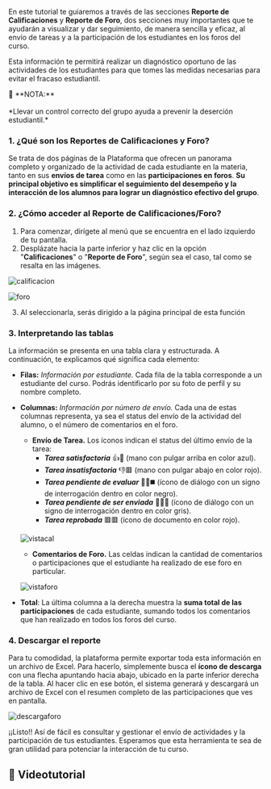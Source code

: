 
En este tutorial te guiaremos a través de las secciones **Reporte de Calificaciones**
y **Reporte de Foro**, dos secciones muy importantes que te ayudarán a visualizar
y dar seguimiento, de manera sencilla y eficaz, al envío de tareas y a la participación
de los estudiantes en los foros del curso.

Esta información te permitirá realizar un diagnóstico oportuno de las actividades
de los estudiantes para que tomes las medidas necesarias para evitar el fracaso estudiantil.

<div style={{ backgroundColor: '#D9EDF7', border: '1px solid #0047bb', padding: '10px', borderRadius: '4px', display: 'flex', justifyContent: 'left', alignItems: 'center', boxShadow: '4px 4px 0px 0px rgba(0, 71, 187, 0.5)'  }}>

  <div style={{ textAlign: 'left' }}>
    📌 **NOTA:** <br></br>
    *Llevar un control correcto del grupo ayuda a prevenir la deserción estudiantil.*
  </div>

</div>

### 1. ¿Qué son los Reportes de Calificaciones y Foro?
Se trata de dos páginas de la Plataforma que ofrecen un panorama completo y organizado
de la actividad de cada estudiante en la materia, tanto en sus **envíos
de tarea** como en las **participaciones en foros**. **Su principal objetivo es
simplificar el seguimiento del desempeño y la interacción de los alumnos
para lograr un diagnóstico efectivo del grupo**.

### 2. ¿Cómo acceder al Reporte de Calificaciones/Foro?
1. Para comenzar, dirígete al menú que se encuentra en el lado izquierdo de tu pantalla.
2. Desplázate hacia la parte inferior y haz clic en la opción "**Calificaciones**" o "**Reporte de Foro**",  según sea el caso, tal como se resalta en las imágenes.

![calificacion](./img/imgmenucal.jpg)

![foro](./img/imgmenuforo.jpg)

3. Al seleccionarla, serás dirigido a la página principal de esta función

### 3. Interpretando las tablas
La información se presenta en una tabla clara y estructurada. A continuación, te explicamos qué significa cada elemento:

- **Filas:** *Información por estudiante.*
	Cada fila de la tabla corresponde a un estudiante del curso. Podrás identificarlo por su foto de perfil y su nombre completo.

- **Columnas:** *Información por número de envío.* Cada una de estas columnas representa, ya sea el status del envío de la actividad del alumno, o el número de comentarios en el foro.
	
	- **Envío de Tarea.** Los íconos indican el status del último envío de la tarea:
		- ***Tarea satisfactoria*** 👍🔵 (mano con pulgar arriba en color azul).
		- ***Tarea insatisfactoria*** 👎🟥 (mano con pulgar abajo en color rojo).
		- ***Tarea pendiente de evaluar*** 💬❔◼️ (ícono de diálogo con un signo de interrogación dentro en color negro).
		- ***Tarea pendiente de ser enviada*** 💬❔🩶 (ícono de diálogo con un signo de interrogación dentro en color gris).
		- ***Tarea reprobada*** 🟥🟥 (ícono de documento en color rojo).
		
	![vistacal](./img/imgvistacal.png)

	- **Comentarios de Foro.** Las celdas indican la cantidad de comentarios o participaciones que el estudiante ha realizado de ese foro en particular.

	![vistaforo](./img/imgvistaforo.png)
		
- **Total**: La última columna a la derecha muestra la **suma total de las participaciones** de cada estudiante, sumando todos los comentarios que han realizado en todos los foros del curso.

### 4. Descargar el reporte
Para tu comodidad, la plataforma permite exportar toda esta información en un archivo de Excel. Para hacerlo, simplemente busca el **ícono de descarga** con una flecha apuntando hacia abajo, ubicado
en la parte inferior derecha de la tabla. Al hacer clic en ese botón, el sistema generará y descargará un archivo de Excel con el resumen completo de las participaciones que ves en pantalla.

![descargaforo](./img/imgdescargacalforo.jpg)

¡¡Listo!! Así de fácil es consultar y gestionar el envío de actividades y la participación de tus estudiantes. Esperamos que esta herramienta te sea de gran utilidad para potenciar la interacción de tu curso.

## 🎥 Videotutorial

<VideoIntro title="Acceso al correo institucional" videoUrl="https://www.youtube.com/embed/lQhMvA-3Y_A" />